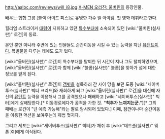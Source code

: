 http://aalbc.com/reviews/will_i8.jpg
[[X-MEN 오리진: 울버린]]의 등장인물.

배우는 힙합 그룹 [블랙 아이드 피스]로 유명한 가수 윌 아이엠. 첫 영화 데뷔라고 한다.

월리엄 스트라이커 [[대령]]이 지휘하고 있던 [[특수부대]]에 소속되어 있던 [wiki:"울버린(실사판)" 로건]의 동료.

본인 뿐만 아니라 주변에 있는 인물들도 순간이동을 시킬 수 있는 능력을 지닌 [[뮤턴트]]이다. 폭발물을 다루는 데에도 도가 텄다.

[wiki:"울버린(실사판)" 로건]이 특수부대를 탈퇴한 뒤 시간이 지나 그도 탈퇴하였으며, [wiki:"울버린(실사판)" 로건]과 함께 [wiki:"블롭(실사판)" 블롭]을 찾아가 섬에 대한 정보를 얻게 된다.

[wiki:"울버린(실사판)" 로건]이 [[갬빗]]을 설득하러 간 사이 망을 보던 도중 [wiki:"세이버투스(실사판)" 빅터 크리드]와 재회하게 되고 [wiki:"울버린(실사판)" 로건]을 대신해 자신의 [[뮤턴트]] 능력을 이용해서 그를 공격했으나 패배하고 [wiki:"세이버투스(실사판)" 빅터]에게 살해당한다.[* 이동경로에다가 공격을 가한 것. '''"척추가 느껴지는군."'''][* 그의 패배는 로건이 "넌 예측 가능해"라는 말로 암시되어 있었다.] 이때, 잠깐이나마 순간이동을 이용한 액션을 보여주는데 제법 멋지다.

그리고 세포는 [wiki:"세이버투스(실사판)" 빅터]가 채취 후 [wiki:"데드풀(실사판)" 웨폰 XI]에게 이식된다.
